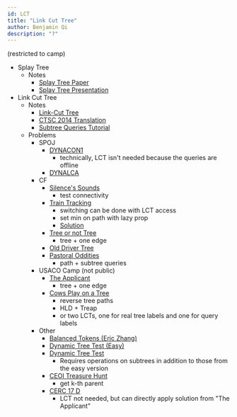 ```yaml
---
id: LCT
title: "Link Cut Tree"
author: Benjamin Qi
description: "?"
---
```


(restricted to camp)

  * Splay Tree
    * Notes
      * [Splay Tree Paper](https://www.cs.cmu.edu/~sleator/papers/self-adjusting.pdf)
      * [Splay Tree Presentation](https://web.stanford.edu/class/archive/cs/cs166/cs166.1146/lectures/08/Slides08.pdf)
  * Link Cut Tree
    * Notes
      * [Link-Cut Tree](http://courses.csail.mit.edu/6.851/spring12/scribe/L19.pdf)
      * [CTSC 2014 Translation](https://www.overleaf.com/read/zbbwngftkrkx?fbclid=IwAR1VJmGscfSZJHejVqU5_2Nlm8-R09pFlU7PpEg_i3CXEd0Qw-dzliSn5RI)
      * [Subtree Queries Tutorial](https://codeforces.com/blog/entry/67637)
    * Problems
      * SPOJ
        * [DYNACON1](https://www.spoj.com/problems/DYNACON1/)
          * technically, LCT isn't needed because the queries are offline
        * [DYNALCA](https://www.spoj.com/problems/DYNALCA/)
      * CF
        * [Silence's Sounds](https://codeforces.com/contest/1109/problem/F)
          * test connectivity
        * [Train Tracking](https://codeforces.com/contest/1344/problem/E)
          * switching can be done with LCT access
          * set min on path with lazy prop
          * [Solution](https://codeforces.com/contest/1344/submission/79212522)
        * [Tree or not Tree](https://codeforces.com/contest/117/problem/E)
          * tree + one edge
        * [Old Driver Tree](https://codeforces.com/contest/1172/problem/E)
        * [Pastoral Oddities](https://codeforces.com/contest/603/problem/E)
          * path + subtree queries
      * USACO Camp (not public)
        * [The Applicant](https://probgate.org/viewproblem.php?pid=578)
          * tree + one edge
        * [Cows Play on a Tree](https://probgate.org/viewproblem.php?pid=259)
          * reverse tree paths
          * HLD + Treap
          * or two LCTs, one for real tree labels and one for query labels
      * Other
        * [Balanced Tokens (Eric Zhang)](https://www.hackerrank.com/contests/pwshpc-online-round/challenges/pwsh-tokens/problem)
        * [Dynamic Tree Test (Easy)](https://dmoj.ca/problem/ds5easy)
        * [Dynamic Tree Test](https://dmoj.ca/problem/ds5)
          * Requires operations on subtrees in addition to those from the easy version
        * [CEOI Treasure Hunt](https://cses.fi/174/list/)
          * get k-th parent
        * [CERC 17 D](https://codeforces.com/gym/101620)
          * LCT not needed, but can directly apply solution from "The Applicant"
